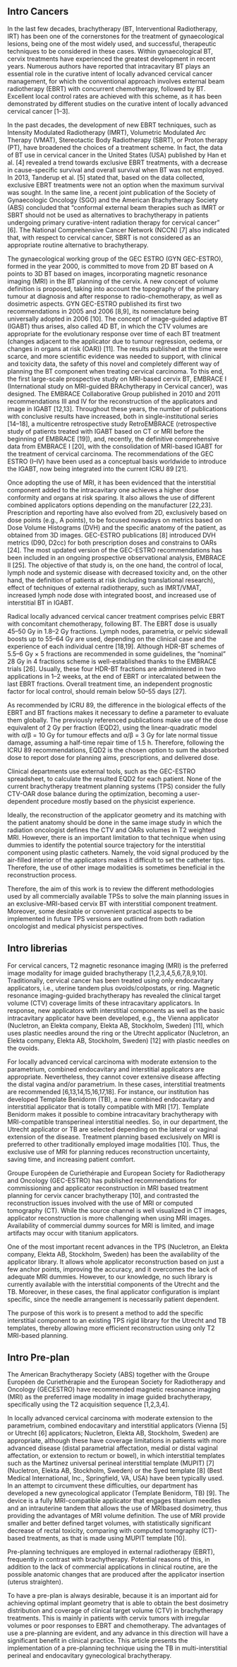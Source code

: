## Intro Cancers

In the last few decades, brachytherapy (BT, Interventional Radiotherapy, IRT) has been one of the cornerstones for the treatment of gynaecological lesions, being one of the most widely used, and successful, therapeutic techniques to be considered in these cases. Within gynaecological BT, cervix treatments have experienced the greatest development in recent years. Numerous authors have reported that intracavitary BT plays an essential role in the curative intent of locally advanced cervical cancer management, for which the conventional approach involves external beam radiotherapy (EBRT) with concurrent chemotherapy, followed by BT. Excellent local control rates are achieved with this scheme, as it has been demonstrated by different studies on the curative intent of locally advanced cervical cancer [1–3].

In the past decades, the development of new EBRT techniques, such as Intensity Modulated Radiotherapy (IMRT), Volumetric Modulated Arc Therapy (VMAT), Stereotactic Body Radiotherapy (SBRT), or Proton therapy (PT), have broadened the choices of a treatment scheme. In fact, the data of BT use in cervical cancer in the United States (USA) published by Han et al. [4] revealed a trend towards exclusive EBRT treatments, with a decrease in cause-specific survival and overall survival when BT was not employed. In 2013, Tanderup et al. [5] stated that, based on the data collected, exclusive EBRT treatments were not an option when the maximum survival was sought. In the same line, a recent joint publication of the Society of Gynaecologic Oncology (SGO) and the American Brachytherapy Society (ABS) concluded that “conformal external beam therapies such as IMRT or SBRT should not be used as alternatives to brachytherapy in patients undergoing primary curative-intent radiation therapy for cervical cancer” [6]. The National Comprehensive Cancer Network (NCCN) [7] also indicated that, with respect to cervical cancer, SBRT is not considered as an appropriate routine alternative to brachytherapy.

The gynaecological working group of the GEC ESTRO (GYN GEC-ESTRO), formed in the year 2000, is committed to move from 2D BT based on A points to 3D BT based on images, incorporating magnetic resonance imaging (MRI) in the BT planning of the cervix. A new concept of volume definition is proposed, taking into account the topography of the primary tumour at diagnosis and after response to radio-chemotherapy, as well as dosimetric aspects. GYN GEC-ESTRO published its first two recommendations in 2005 and 2006 [8,9], its nomenclature being universally adopted in 2006 [10]. The concept of image-guided adaptive BT (IGABT) thus arises, also called 4D BT, in which the CTV volumes are appropriate for the evolutionary response over time of each BT treatment (changes adjacent to the applicator due to tumour regression, oedema, or changes in organs at risk (OAR)) [11]. The results published at the time were scarce, and more scientific evidence was needed to support, with clinical and toxicity data, the safety of this novel and completely different way of planning the BT component when treating cervical carcinoma. To this end, the first large-scale prospective study on MRI-based cervix BT, EMBRACE I (International study on MRI-guided BRAchytherapy in Cervical cancer), was designed. The EMBRACE Collaborative Group published in 2010 and 2011 recommendations III and IV for the reconstruction of the applicators and image in IGABT [12,13]. Throughout these years, the number of publications with conclusive results have increased, both in single-institutional series [14–18], a multicentre retrospective study RetroEMBRACE (retrospective study of patients treated with IGABT based on CT or MRI before the beginning of EMBRACE [19]), and, recently, the definitive comprehensive data from EMBRACE I [20], with the consolidation of MRI-based IGABT for the treatment of cervical carcinoma. The recommendations of the GEC ESTRO (I–IV) have been used as a conceptual basis worldwide to introduce the IGABT, now being integrated into the current ICRU 89 [21].

Once adopting the use of MRI, it has been evidenced that the interstitial component added to the intracavitary one achieves a higher dose conformity and organs at risk sparing. It also allows the use of different combined applicators options depending on the manufacturer [22,23]. Prescription and reporting have also evolved from 2D, exclusively based on dose points (e.g., A points), to be focused nowadays on metrics based on Dose Volume Histograms (DVH) and the specific anatomy of the patient, as obtained from 3D images. GEC-ESTRO publications [8] introduced DVH metrics (D90, D2cc) for both prescription doses and constrains to OARs [24]. The most updated version of the GEC-ESTRO recommendations has been included in an ongoing prospective observational analysis, EMBRACE II [25]. The objective of that study is, on the one hand, the control of local, lymph node and systemic disease with decreased toxicity and, on the other hand, the definition of patients at risk (including translational research), effect of techniques of external radiotherapy, such as IMRT/VMAT, increased lymph node dose with integrated boost, and increased use of interstitial BT in IGABT.

Radical locally advanced cervical cancer treatment comprises pelvic EBRT with concomitant chemotherapy, following BT. The EBRT dose is usually 45–50 Gy in 1.8–2 Gy fractions. Lymph nodes, parametria, or pelvic sidewall boosts up to 55–64 Gy are used, depending on the clinical case and the experience of each individual centre [18,19]. Although HDR-BT schemes of 5.5–6 Gy × 5 fractions are recommended in some guidelines, the “nominal” 28 Gy in 4 fractions scheme is well-established thanks to the EMBRACE trials [26]. Usually, these four HDR-BT fractions are administered in two applications in 1–2 weeks, at the end of EBRT or intercalated between the last EBRT fractions. Overall treatment time, an independent prognostic factor for local control, should remain below 50–55 days [27].

As recommended by ICRU 89, the difference in the biological effects of the EBRT and BT fractions makes it necessary to define a parameter to evaluate them globally. The previously referenced publications make use of the dose equivalent of 2 Gy per fraction (EQD2), using the linear-quadratic model with α/β = 10 Gy for tumour effects and α/β = 3 Gy for late normal tissue damage, assuming a half-time repair time of 1.5 h. Therefore, following the ICRU 89 recommendations, EQD2 is the chosen option to sum the absorbed dose to report dose for planning aims, prescriptions, and delivered dose.

Clinical departments use external tools, such as the GEC-ESTRO spreadsheet, to calculate the resulted EQD2 for each patient. None of the current brachytherapy treatment planning systems (TPS) consider the fully CTV-OAR dose balance during the optimization, becoming a user-dependent procedure mostly based on the physicist experience.

Ideally, the reconstruction of the applicator geometry and its matching with the patient anatomy should be done in the same image study in which the radiation oncologist defines the CTV and OARs volumes in T2 weighted MRI. However, there is an important limitation to that technique when using dummies to identify the potential source trajectory for the interstitial component using plastic catheters. Namely, the void signal produced by the air-filled interior of the applicators makes it difficult to set the catheter tips. Therefore, the use of other image modalities is sometimes beneficial in the reconstruction process.

Therefore, the aim of this work is to review the different methodologies used by all commercially available TPSs to solve the main planning issues in an exclusive-MRI-based cervix BT with interstitial component treatment. Moreover, some desirable or convenient practical aspects to be implemented in future TPS versions are outlined from both radiation oncologist and medical physicist perspectives.


## Intro librerias

For cervical cancers, T2 magnetic resonance imaging (MRI) is the preferred image modality for image guided brachytherapy [1,2,3,4,5,6,7,8,9,10]. Traditionally, cervical cancer has been treated using only endocavitary applicators, i.e., uterine tandem plus ovoids/colpostats, or ring. Magnetic resonance imaging-guided brachytherapy has revealed the clinical target volume (CTV) coverage limits of these intracavitary applicators. In response, new applicators with interstitial components as well as the basic intracavitary applicator have been developed, e.g., the Vienna applicator (Nucletron, an Elekta company, Elekta AB, Stockholm, Sweden) [11], which uses plastic needles around the ring or the Utrecht applicator (Nucletron, an Elekta company, Elekta AB, Stockholm, Sweden) [12] with plastic needles on the ovoids.

For locally advanced cervical carcinoma with moderate extension to the parametrium, combined endocavitary and interstitial applicators are appropriate. Nevertheless, they cannot cover extensive disease affecting the distal vagina and/or parametrium. In these cases, interstitial treatments are recommended [6,13,14,15,16,17,18]. For instance, our institution has developed Template Benidorm (TB), a new combined endocavitary and interstitial applicator that is totally compatible with MRI [17]. Template Benidorm makes it possible to combine intracavitary brachytherapy with MRI-compatible transperineal interstitial needles. So, in our department, the Utrecht applicator or TB are selected depending on the lateral or vaginal extension of the disease. Treatment planning based exclusively on MRI is preferred to other traditionally employed image modalities [10]. Thus, the exclusive use of MRI for planning reduces reconstruction uncertainty, saving time, and increasing patient comfort.

Groupe Européen de Curiethérapie and European Society for Radiotherapy and Oncology (GEC-ESTRO) has published recommendations for commissioning and applicator reconstruction in MRI based treatment planning for cervix cancer brachytherapy [10], and contrasted the reconstruction issues involved with the use of MRI or computed tomography (CT). While the source channel is well visualized in CT images, applicator reconstruction is more challenging when using MRI images. Availability of commercial dummy sources for MRI is limited, and image artifacts may occur with titanium applicators.

One of the most important recent advances in the TPS (Nucletron, an Elekta company, Elekta AB, Stockholm, Sweden) has been the availability of the applicator library. It allows whole applicator reconstruction based on just a few anchor points, improving the accuracy, and it overcomes the lack of adequate MRI dummies. However, to our knowledge, no such library is currently available with the interstitial components of the Utrecht and the TB. Moreover, in these cases, the final applicator configuration is implant specific, since the needle arrangement is necessarily patient dependent.

The purpose of this work is to present a method to add the specific interstitial component to an existing TPS rigid library for the Utrecht and TB templates, thereby allowing more efficient reconstruction using only T2 MRI-based planning.

## Intro Pre-plan

The American Brachytherapy Society (ABS) together with the Groupe Européen de Curiethérapie and the European Society for Radiotherapy and Oncology (GECESTRO) have recommended magnetic resonance imaging (MRI) as the preferred image modality in image guided brachytherapy, specifically using the T2 acquisition sequence [1,2,3,4].

In locally advanced cervical carcinoma with moderate extension to the parametrium, combined endocavitary and interstitial applicators (Vienna [5] or Utrecht [6] applicators; Nucletron, Elekta AB, Stockholm, Sweden) are appropriate, although these have coverage limitations in patients with more advanced disease (distal parametrial affectation, medial or distal vaginal affectation, or extension to rectum or bowel), in which interstitial templates such as the Martinez universal perineal interstitial template (MUPIT) [7] (Nucletron, Elekta AB, Stockholm, Sweden) or the Syed template [8] (Best Medical International, Inc., Springfield, VA, USA) have been typically used. In an attempt to circumvent these difficulties, our department has developed a new gynecological applicator (Template Benidorm, TB) [9]. The device is a fully MRI-compatible applicator that engages titanium needles and an intrauterine tandem that allows the use of MRIbased dosimetry, thus providing the advantages of MRI volume definition. The use of MRI provide smaller and better defined target volumes, with statistically significant decrease of rectal toxicity, comparing with computed tomography (CT)-based treatments, as that is made using MUPIT template [10].

Pre-planning techniques are employed in external radiotherapy (EBRT), frequently in contrast with brachytherapy. Potential reasons of this, in addition to the lack of commercial applications in clinical routine, are the possible anatomic changes that are produced after the applicator insertion (uterus straighten).

To have a pre-plan is always desirable, because it is an important aid for achieving optimal implant geometry that is able to obtain the best dosimetry distribution and coverage of clinical target volume (CTV) in brachytherapy treatments. This is mainly in patients with cervix tumors with irregular volumes or poor responses to EBRT and chemotherapy. The advantages of use a pre-planning are evident, and any advance in this direction will have a significant benefit in clinical practice. This article presents the implementation of a pre-planning technique using the TB in multi-interstitial perineal and endocavitary gynecological brachytherapy.



